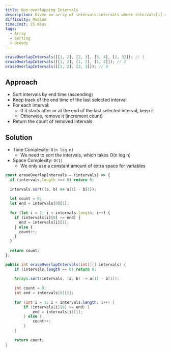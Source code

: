 ```yaml
---
title: Non-overlapping Intervals
description: Given an array of intervals intervals where intervals[i] = [starti, endi], return the minimum number of intervals you need to remove to make the rest of the intervals non-overlapping.
difficulty: Medium
timeLimit: 25 mins
tags:
  - Array
  - Sorting
  - Greedy
---
```


```js title="Example"
eraseOverlapIntervals([[1, 2], [2, 3], [3, 4], [1, 3]]); // 1
eraseOverlapIntervals([[1, 2], [1, 2], [1, 2]]); // 2
eraseOverlapIntervals([[1, 2], [2, 3]]); // 0
```

## Approach

- Sort intervals by end time (ascending)
- Keep track of the end time of the last selected interval
- For each interval:
  - If it starts after or at the end of the last selected interval, keep it
  - Otherwise, remove it (increment count)
- Return the count of removed intervals

## Solution

- Time Complexity: `O(n log n)`
  - We need to sort the intervals, which takes O(n log n)
- Space Complexity: `O(1)`
  - We only use a constant amount of extra space for variables

```js tab="JavaScript"
const eraseOverlapIntervals = (intervals) => {
  if (intervals.length === 0) return 0;
  
  intervals.sort((a, b) => a[1] - b[1]);
  
  let count = 0;
  let end = intervals[0][1];
  
  for (let i = 1; i < intervals.length; i++) {
    if (intervals[i][0] >= end) {
      end = intervals[i][1];
    } else {
      count++;
    }
  }
  
  return count;
};
```

```java tab="Java"
public int eraseOverlapIntervals(int[][] intervals) {
    if (intervals.length == 0) return 0;
    
    Arrays.sort(intervals, (a, b) -> a[1] - b[1]);
    
    int count = 0;
    int end = intervals[0][1];
    
    for (int i = 1; i < intervals.length; i++) {
        if (intervals[i][0] >= end) {
            end = intervals[i][1];
        } else {
            count++;
        }
    }
    
    return count;
}
```
